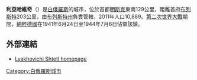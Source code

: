 '''利亞哈維奇'''（{{lang-be|Ляхавічы}}）是[[白俄羅斯|白俄羅斯]]的城市，位於首都[[明斯克|明斯克]]東南129公里，距離首府[[布列斯特|布列斯特]]203公里，由[[布列斯特州|布列斯特州]]負責管轄，2011年人口10,889。[[第二次世界大戰|第二次世界大戰]]期間，[[納粹德國|納粹德國]]在1941年6月24日至1944年7月6日佔領該鎮。

==外部連結==
* [https://web.archive.org/web/20110605122555/http://www.shtetlinks.jewishgen.org/lyakhovichi/lyakhovichi.html Lyakhovichi Shtetl homepage]

{{coord|53|02|N|26|16|E|display=title|region:BY_type:city_source:GNS-enwiki}}

{{Brest Region}}

[[Category:白俄羅斯城市|Category:白俄羅斯城市]]

{{Belarus-geo-stub}}